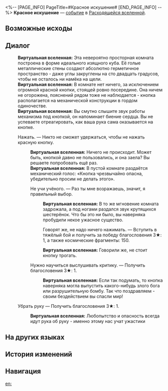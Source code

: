 <%-- [PAGE_INFO]
PageTitle=#Красное искушение#
[END_PAGE_INFO] --%>
{{Дополнить}}
{{ВВ Событие Инфобокс
|id                 = 23001
|Название           = 
|Изображение        = Событие ВВ Состязание.png
|Испытание_в_вв     = 
|Испытание_в_рое    = 
|Испытание_в_зиш    = 
|Испытание_в_рв     = Неизвестно
|Испытание_в_облнеп = 
|Требования         = 
|Пред               = 
|След               = 
|Упоминания         = 
|Порядок            = 
|Порядок_рв         = 112
}}
'''Красное искушение''' — [[Расходящаяся вселенная/События|событие]] в [[Расходящаяся вселенная|Расходящейся вселенной]].

==Возможные исходы==
{{Возможные исходы
|Выбор_1 = Нажать.

|Выбор_1_1 = Не учи учёного.

|Выбор_1_1_1 = Говорят же, не надо ничего нажимать.
|Результат_1_1_1 = Вступить в тяжёлый бой и получить за победу благословения 3★: 1, а также космические фрагменты: 150.

|Выбор_1_2 = Нужно научиться выслушивать критику.
|Результат_1_2 = Получить благословения 3★: 1.

|Выбор_2 = Убрать руку
|Результат_2 = Получить благословения 3★: 1.
}}

==Диалог==
{{Диалог Начало}}
:'''Виртуальная вселенная:''' Эта невероятно просторная комната построена в форме идеального изящного куба. Её голые металлические стены создают абсолютно герметичное пространство - даже углы закруглены на сто двадцать градусов, чтобы не осталось ни намёка на щели.
:'''Виртуальная вселенная:''' В комнате нет ничего, за исключением огромной красной кнопки, стоящей ровно посередине. Она ничем не огорожена, пояснений рядом тоже не наблюдается - кнопка располагается на механической конструкции в гордом одиночестве.
:'''Виртуальная вселенная:''' Вы смутно слышите звук работы механизма под кнопкой, он напоминает биение сердца. Вы не успеваете отреагировать, как ваша рука сама оказывается на кнопке.
:{{Диалог|Звезда}} Нажать. &mdash; Никто не сможет удержаться, чтобы не нажать красную кнопку.
::'''Виртуальная вселенная:''' Ничего не происходит. Может быть, кнопкой давно не пользовались, и она заела? Вы решаете попробовать ещё раз.
::'''Виртуальная вселенная:''' В пустой комнате раздаётся механический голос: «Кнопка чрезвычайно опасна, убедительно просим не делать этого».
::{{Диалог|Звезда}} Не учи учёного. &mdash; Раз ты мне возражаешь, значит, я {{MC|ж=сделала|м=сделал}} правильный выбор.
:::'''Виртуальная вселенная:''' В то же мгновение комната задрожала, а под ногами раздался звук крутящихся шестерёнок. Что бы это ни было, вы наверняка пробудили некое ужасное существо.
:::{{Диалог|Звезда}} Говорят же, не надо ничего нажимать. &mdash; Вступить в тяжёлый бой и получить за победу благословения 3★: 1, а также космические фрагменты: 150.
:::'''Виртуальная вселенная:''' Говорили же, не стоит кнопку трогать.
::{{Диалог|Звезда}} Нужно научиться выслушивать критику. &mdash; Получить благословения 3★: 1.
:::'''Виртуальная вселенная:''' Если так подумать, то кнопка наверняка могла выпустить какого-нибудь злого бога или разрушительную бомбу. Так что поздравляем - своим бездействием вы спасли мир!
:{{Диалог|Звезда}} Убрать руку &mdash; Получить благословения 3★: 1.
::'''Виртуальная вселенная:''' Любопытство и опасность всегда идут рука об руку - именно этому нас учат ужастики
{{Диалог Конец}}

==На других языках==
{{На других языках
|en   = Red Temptation
|zhs  = 红色诱惑
|zht  = 紅色誘惑
|ja   = {{Rubi|赤|あか}}い{{Rubi|誘惑|ゆうわく}}
|ko   = 붉은 유혹
|es   = Tentación roja
|fr   = Tentation écarlate
|ru   = Красное искушение
|th   = สีแดงที่ชวนลุ่มหลง
|vi   = Sự Cám Dỗ Màu Đỏ
|de   = Rote Versuchung
|id   = Godaan Merah
|pt   = Tentação Vermelha
}}

==История изменений==
{{История изменений|null}}

==Навигация==
{{События ВВ Навбокс}}

[[en:]]